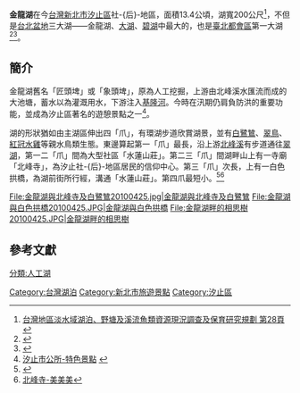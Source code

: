 {{Infobox lake
| lake_name          = 金龍湖
| image_lake         = 
| alt_lake           = 
| caption_lake       = 
| image_bathymetry   = 
| alt_bathymetry     = 
| caption_bathymetry = 
| location           = [[新北市|新北市]][[汐止區|汐止區]]
| coords             = {{coord|25|04|23|N|121|37|49|E|display=title,inline}}
| type               = 
| inflow             = 
| outflow            = 
| catchment          = 
| basin_countries    = 
| date-built         = 
| date-flooded       = 
| agency             =
| length             = 
| width              = 200公尺
| area               = 13.4公頃
| depth              = 
| max-depth          = 
| volume             = 
| residence_time     = 
| shore              = 
| elevation          = 
| frozen             = 
| islands            = 
| cities             = 
| reference          =
}}
'''金龍湖'''在今[[台灣|台灣]][[新北市|新北市]][[汐止區|汐止區]]社-{后}-地區，面積13.4公頃，湖寬200公尺<ref>[http://www.forest.gov.tw/public/Attachment/0831105402.pdf 台灣地區淡水域湖泊、野塘及溪流魚類資源現況調查及保育研究規劃 第28頁]{{dead link|date=2018年4月 |bot=InternetArchiveBot |fix-attempted=yes }}</ref>，不但是[[台北盆地|台北盆地]]三大湖——金龍湖、[[大湖公園|大湖]]、[[碧湖|碧湖]]中最大的，也是[[臺北都會區|臺北都會區]]第一大湖<ref>{{Cite web |url=http://www.nhdo.taipei.gov.tw/ct.asp?xItem=57558&ctNode=5875&mp=124051 |title=台北內湖區公所 大湖公園 |access-date=2012-09-16 |archive-url=https://web.archive.org/web/20140304112605/http://www.nhdo.taipei.gov.tw/ct.asp?xItem=57558&ctNode=5875&mp=124051 |archive-date=2014-03-04 |dead-url=yes }}</ref><ref>{{Cite web |url=http://travel.mtaipei.tw/index_m.php?ptype=ieb_c&L3_id=12803 |title=內湖碧湖公園-美美美-台北景點 |accessdate=2012-09-16 |archive-date=2012-05-03 |archive-url=https://web.archive.org/web/20120503205531/http://travel.mtaipei.tw/index_m.php?ptype=ieb_c&L3_id=12803 |dead-url=yes }}</ref>。

==簡介==
金龍湖舊名「匠頭埤」或「象頭埤」，原為人工挖掘，上游由北峰溪水匯流而成的大池塘，蓄水以為灌溉用水，下游注入[[基隆河|基隆河]]。今時在汛期仍肩負防洪的重要功能，並成為汐止區著名的遊憩景點之一<ref>[http://www.hsichih.tpc.gov.tw/Tourism/Tourism02_Show.aspx?entry=13 汐止市公所-特色景點] {{webarchive|url=https://web.archive.org/web/20090517093839/http://www.hsichih.tpc.gov.tw/Tourism/Tourism02_Show.aspx?entry=13 |date=2009-05-17 }}</ref>。

湖的形狀猶如由主湖區伸出四「爪」，有環湖步道欣賞湖景，並有[[白鹭|白鷺鷥]]、[[翠鳥|翠鳥]]、[[紅冠水雞|紅冠水雞]]等親水鳥類生態。東邊算起第一「爪」最長，沿上游[[北峰溪|北峰溪]]有步道通往[[翠湖_(台北)|翠湖]]，第一二「爪」間為大型社區「水蓮山莊」。第二三「爪」間湖畔山上有一寺廟「北峰寺」，為汐止社-{后}-地區居民的信仰中心。第三「爪」次長，上有一白色拱橋，為湖前街所行經，溝通「水蓮山莊」。第四爪最短小。<ref>{{Cite web |url=http://taipei.mmmtravel.com.tw/index_m.php?ptype=ieb_c&L3_id=2594 |title=金龍湖-美美美 |access-date=2010-04-25 |archive-url=https://web.archive.org/web/20070812172910/http://taipei.mmmtravel.com.tw/index_m.php?ptype=ieb_c&L3_id=2594 |archive-date=2007-08-12 |dead-url=yes }}</ref><ref>[http://taipei.mmmtravel.com.tw/index_m.php?ptype=ieb_c&L3_id=2596 北峰寺-美美美]{{Dead link|date=2020年8月 |bot=InternetArchiveBot |fix-attempted=yes }}</ref>

{{wide image|汐止金龍湖20100425.jpg|800px|金龍湖全景}}

<gallery>
File:金龍湖與北峰寺及白鷺鷥20100425.jpg|金龍湖與北峰寺及白鷺鷥
File:金龍湖與白色拱橋20100425.JPG|金龍湖與白色拱橋
File:金龍湖畔的相思樹20100425.JPG|金龍湖畔的相思樹
</gallery>

==參考文獻==
<div class="references-small">
<references></references>
</div>

[[Category:台灣湖泊|Category:台灣湖泊]]
[[Category:新北市旅遊景點|Category:新北市旅遊景點]]
[[Category:汐止區|Category:汐止區]]
[[分類:人工湖|分類:人工湖]]